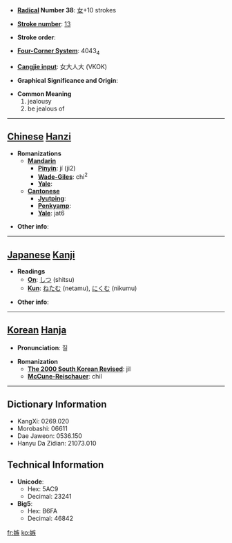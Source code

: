 * '''[[Wiktionary:Chinese radical index| Radical]] Number 38''': [[Wiktionary:Chinese radical index 女|女]]+10 strokes

* '''[[Wiktionary:Chinese total strokes index|Stroke number]]''': [[Wiktionary:Chinese total strokes index 13|13]]

* '''Stroke order''': 

* '''[[Wiktionary:Chinese four corner index|Four-Corner System]]''': 4043<sub>4</sub>

* '''[[Wiktionary:Chinese Cangjie index|Cangjie input]]''': 女大人大 (VKOK)

* '''Graphical Significance and Origin''': 

* '''Common Meaning'''
*#jealousy
*# be jealous of


----

== [[Chinese]] [[Hanzi]] ==

* '''Romanizations'''
** '''[[Mandarin]]'''
*** '''[[Pinyin]]''': jí (ji2)
*** '''[[Wade-Giles]]''': chi<sup>2</sup>
*** '''[[Yale]]''': 
** '''[[Cantonese]]'''
*** '''[[Jyutping]]''':
*** '''[[Penkyamp]]''': 
*** '''[[Yale]]''': jat6

* '''Other info''': 

----

== [[Japanese]] [[Kanji]] ==

* '''Readings'''
** '''[[On]]''': [[しつ]] (shitsu)
** '''[[Kun]]''': [[ねたむ]] (netamu), [[にくむ]] (nikumu)

* '''Other info''':  

----

== [[Korean]] [[Hanja]] ==

* '''Pronunciation''': 질

* '''Romanization'''
** '''[[The 2000 South Korean Revised Romanization|The 2000 South Korean Revised]]''': jil
** '''[[McCune-Reischauer]]''': chil

----

== Dictionary Information ==

* KangXi: 0269.020
* Morobashi: 06611
* Dae Jaweon: 0536.150
* Hanyu Da Zidian: 21073.010

== Technical Information ==

* '''Unicode''':
** Hex: 5AC9
** Decimal: 23241
* '''Big5''':
** Hex: B6FA
** Decimal: 46842

[[fr:嫉]]
[[ko:嫉]]